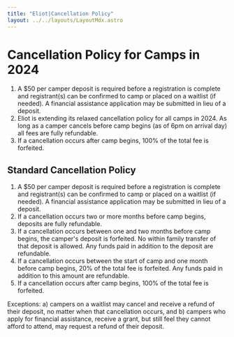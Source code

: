 ```yaml
---
title: "Eliot|Cancellation Policy"
layout: ../../layouts/LayoutMdx.astro
---
```


# Cancellation Policy for Camps in 2024

1. A $50 per camper deposit is required before a registration is complete and registrant(s) can be confirmed to camp or placed on a waitlist (if needed).  A financial assistance application may be submitted in lieu of a deposit.
2. Eliot is extending its relaxed cancellation policy for all camps in 2024. As long as a camper cancels before camp begins (as of 6pm on arrival day) all fees are fully refundable.
3. If a cancellation occurs after camp begins, 100% of the total fee is forfeited.

## Standard Cancellation Policy

1. A $50 per camper deposit is required before a registration is complete and registrant(s) can be confirmed to camp or placed on a waitlist (if needed).  A financial assistance application may be submitted in lieu of a deposit.
2. If a cancellation occurs two or more months before camp begins, deposits are fully refundable.
3. If a cancellation occurs between one and two months before camp begins, the camper's deposit is forfeited.  No within family transfer of that deposit is allowed.  Any funds paid in addition to the deposit are refundable.
4. If a cancellation occurs between the start of camp and one month before camp begins, 20% of the total fee is forfeited.  Any funds paid in addition to this amount are refundable.
5. If a cancellation occurs after camp begins, 100% of the total fee is forfeited.

Exceptions: a) campers on a waitlist may cancel and receive a refund of their deposit, no matter when that cancellation occurs, and b) campers who apply for financial assistance, receive a grant, but still feel they cannot afford to attend, may request a refund of their deposit.
